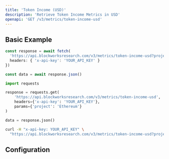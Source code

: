 ```yaml
---
title: 'Token Income (USD)'
description: 'Retrieve Token Income Metrics in USD'
openapi: 'GET /v3/metrics/token-income-usd'
---
```



<Endpoint method="GET" path="/v3/metrics/token-income-usd" />

## Basic Example

<CodeGroup>

```typescript TypeScript
const response = await fetch(
  'https://api.blockworksresearch.com/v3/metrics/token-income-usd?project=Ethereum', {
  headers: { 'x-api-key': 'YOUR_API_KEY' }
})

const data = await response.json()
```

```python Python
import requests

response = requests.get(
    'https://api.blockworksresearch.com/v3/metrics/token-income-usd',
    headers={'x-api-key': 'YOUR_API_KEY'},
    params={'project': 'Ethereum'}
)

data = response.json()
```

```bash cURL
curl -H "x-api-key: YOUR_API_KEY" \
  "https://api.blockworksresearch.com/v3/metrics/token-income-usd?project=Ethereum"
```

</CodeGroup>


<GenericResponse />

## Configuration

<QueryParams />